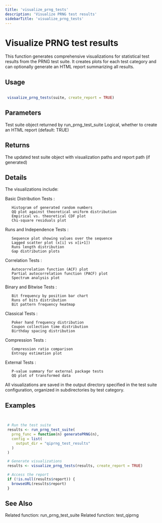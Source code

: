 ```yaml
---
title: 'visualize_prng_tests'
description: 'Visualize PRNG test results'
sidebarTitle: 'visualize_prng_tests'
---
```


# Visualize PRNG test results


 This function generates comprehensive visualizations for statistical test results
 from the PRNG test suite. It creates plots for each test category and can optionally
 generate an HTML report summarizing all results.


## Usage

```r

 visualize_prng_tests(suite, create_report = TRUE)

```

## Parameters

<ParamField body="suite" type="any">
  Test suite object returned by run_prng_test_suite
</ParamField>
<ParamField body="create_report" type="any">
  Logical, whether to create an HTML report (default: TRUE)
</ParamField>

## Returns


 The updated test suite object with visualization paths and report path (if generated)


## Details


 The visualizations include:

 Basic Distribution Tests :

       Histogram of generated random numbers
       QQ plot against theoretical uniform distribution
       Empirical vs. theoretical CDF plot
       Chi-square residuals plot


 Runs and Independence Tests :

       Sequence plot showing values over the sequence
       Lagged scatter plot (x[i] vs x[i+1])
       Runs length distribution
       Gap distribution plots


 Correlation Tests :

       Autocorrelation function (ACF) plot
       Partial autocorrelation function (PACF) plot
       Spectrum analysis plot


 Binary and Bitwise Tests :

       Bit frequency by position bar chart
       Runs of bits distribution
       Bit pattern frequency heatmap


 Classical Tests :

       Poker hand frequency distribution
       Coupon collection time distribution
       Birthday spacing distribution


 Compression Tests :

       Compression ratio comparison
       Entropy estimation plot


 External Tests :

       P-value summary for external package tests
       QQ plot of transformed data


 All visualizations are saved in the output directory specified in the test suite configuration,
 organized in subdirectories by test category.


## Examples

```r


 # Run the test suite
 results <- run_prng_test_suite(
   prng_func = function(n) generatePRNG(n),
   config = list(
     output_dir = "qiprng_test_results"
   )
 )

 # Generate visualizations
 results <- visualize_prng_tests(results, create_report = TRUE)

 # Access the report
 if (!is.null(results$report)) {
   browseURL(results$report)
 }

```

## See Also

<CardGroup cols={2}>
  <Card title="run_prng_test_suite" href="/api-reference/r-functions/run_prng_test_suite">
    Related function: run_prng_test_suite
  </Card>
  <Card title="test_qiprng" href="/api-reference/r-functions/test_qiprng">
    Related function: test_qiprng
  </Card>
</CardGroup>
